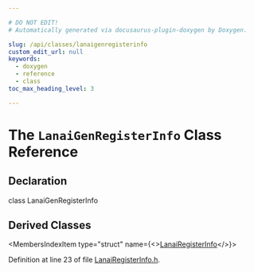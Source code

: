 ```yaml
---

# DO NOT EDIT!
# Automatically generated via docusaurus-plugin-doxygen by Doxygen.

slug: /api/classes/lanaigenregisterinfo
custom_edit_url: null
keywords:
  - doxygen
  - reference
  - class
toc_max_heading_level: 3

---
```





# The `LanaiGenRegisterInfo` Class Reference

<DoxygenPage pluginConfig={pluginConfig}>



## Declaration

<CodeBlock>class LanaiGenRegisterInfo</CodeBlock>

## Derived Classes

<MembersIndex>

<MembersIndexItem
  type="struct"
  name={<><a href="/docs/api/structs/llvm/lanairegisterinfo">LanaiRegisterInfo</a></>}>
</MembersIndexItem>

</MembersIndex>


Definition at line 23 of file <a href="/docs/api/files/lib/lib/target/lib/target/lanai/lanairegisterinfo-h">LanaiRegisterInfo.h</a>.

</DoxygenPage>
